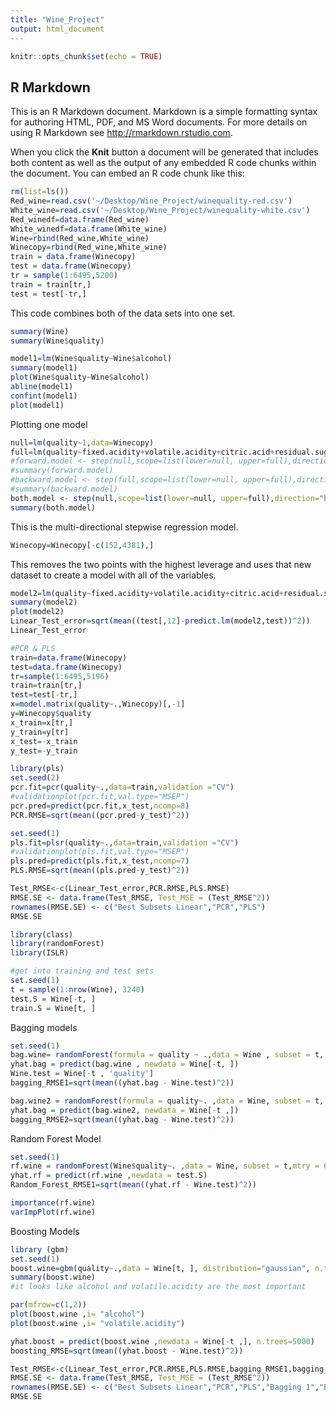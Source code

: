 ```yaml
---
title: "Wine_Project"
output: html_document
---
```


```r
knitr::opts_chunk$set(echo = TRUE)
```

## R Markdown

This is an R Markdown document. Markdown is a simple formatting syntax for authoring HTML, PDF, and MS Word documents. For more details on using R Markdown see <http://rmarkdown.rstudio.com>.

When you click the **Knit** button a document will be generated that includes both content as well as the output of any embedded R code chunks within the document. You can embed an R code chunk like this:

```r
rm(list=ls())
Red_wine=read.csv('~/Desktop/Wine_Project/winequality-red.csv')
White_wine=read.csv('~/Desktop/Wine_Project/winequality-white.csv')
Red_winedf=data.frame(Red_wine)
White_winedf=data.frame(White_wine)
Wine=rbind(Red_wine,White_wine)
Winecopy=rbind(Red_wine,White_wine)
train = data.frame(Winecopy)
test = data.frame(Winecopy)
tr = sample(1:6495,5200)
train = train[tr,]
test = test[-tr,] 
```
This code combines both of the data sets into one set. 
```r
summary(Wine)
summary(Wine$quality)
```

```r
model1=lm(Wine$quality~Wine$alcohol)
summary(model1)
plot(Wine$quality~Wine$alcohol)
abline(model1)
confint(model1)
plot(model1)
```
Plotting one model
```r
null=lm(quality~1,data=Winecopy)
full=lm(quality~fixed.acidity+volatile.acidity+citric.acid+residual.sugar+chlorides+free.sulfur.dioxide+total.sulfur.dioxide+density+pH+sulphates+alcohol+wine.type,data=Winecopy)
#forward.model <- step(null,scope=list(lower=null, upper=full),direction="forward")
#summary(forward.model)
#backward.model <- step(full,scope=list(lower=null, upper=full),direction="backward")
#summary(backward.model)
both.model <- step(null,scope=list(lower=null, upper=full),direction="both",k=log(length(Winecopy)))
summary(both.model)
```
This is the multi-directional stepwise regression model. 
```r
Winecopy=Winecopy[-c(152,4381),]
```
This removes the two points with the highest leverage and uses that new dataset to create a model with all of the variables. 

```r
model2=lm(quality~fixed.acidity+volatile.acidity+citric.acid+residual.sugar+chlorides+free.sulfur.dioxide+total.sulfur.dioxide+density+pH+sulphates+alcohol+wine.type,data=Winecopy)
summary(model2)
plot(model2)
Linear_Test_error=sqrt(mean((test[,12]-predict.lm(model2,test))^2))
Linear_Test_error
```
```r
#PCR & PLS 
train=data.frame(Winecopy)
test=data.frame(Winecopy)
tr=sample(1:6495,5196)
train=train[tr,]
test=test[-tr,]
x=model.matrix(quality~.,Winecopy)[,-1] 
y=Winecopy$quality 
x_train=x[tr,]
y_train=y[tr]
x_test=-x_train
y_test=-y_train

library(pls)
set.seed(2)
pcr.fit=pcr(quality~.,data=train,validation ="CV")
#validationplot(pcr.fit,val.type="MSEP")
pcr.pred=predict(pcr.fit,x_test,ncomp=8) 
PCR.RMSE=sqrt(mean((pcr.pred-y_test)^2))

set.seed(1)
pls.fit=plsr(quality~.,data=train,validation ="CV")
#validationplot(pls.fit,val.type="MSEP")
pls.pred=predict(pls.fit,x_test,ncomp=7) 
PLS.RMSE=sqrt(mean((pls.pred-y_test)^2))
```

```r
Test_RMSE<-c(Linear_Test_error,PCR.RMSE,PLS.RMSE)
RMSE.SE <- data.frame(Test_RMSE, Test_MSE = (Test_RMSE^2))
rownames(RMSE.SE) <- c("Best Subsets Linear","PCR","PLS")
RMSE.SE
```
```r
library(class)
library(randomForest)
library(ISLR)

#get into training and test sets
set.seed(1)
t = sample(1:nrow(Wine), 3240)
test.S = Wine[-t, ]
train.S = Wine[t, ]

```

Bagging models
```r
set.seed(1)
bag.wine= randomForest(formula = quality ~ .,data = Wine , subset = t, mtry = 12,importance = TRUE)
yhat.bag = predict(bag.wine , newdata = Wine[-t, ])
Wine.test = Wine[-t , 'quality']
bagging_RMSE1=sqrt(mean((yhat.bag - Wine.test)^2))
```

```r
bag.wine2 = randomForest(formula = quality~. ,data = Wine, subset = t, mtry = 6, ntree = 25)
yhat.bag = predict(bag.wine2, newdata = Wine[-t ,])
bagging_RMSE2=sqrt(mean((yhat.bag - Wine.test)^2))
```

Random Forest Model
```r
set.seed(1)
rf.wine = randomForest(Wine$quality~. ,data = Wine, subset = t,mtry = 6, importance = TRUE)
yhat.rf = predict(rf.wine ,newdata = test.S)
Random_Forest_RMSE1=sqrt(mean((yhat.rf - Wine.test)^2))
```
```r
importance(rf.wine)
varImpPlot(rf.wine)
```
Boosting Models 
```r
library (gbm)
set.seed(1)
boost.wine=gbm(quality~.,data = Wine[t, ], distribution="gaussian", n.trees=5000, interaction.depth=4)
summary(boost.wine)
#it looks like alcohol and volatile.acidity are the most important
```
```r
par(mfrow=c(1,2))
plot(boost.wine ,i= "alcohol")
plot(boost.wine ,i= "volatile.acidity")
```


```r
yhat.boost = predict(boost.wine ,newdata = Wine[-t ,], n.trees=5000)
boosting_RMSE=sqrt(mean((yhat.boost - Wine.test)^2))
```

```r
Test_RMSE<-c(Linear_Test_error,PCR.RMSE,PLS.RMSE,bagging_RMSE1,bagging_RMSE2,Random_Forest_RMSE1,boosting_RMSE)
RMSE.SE <- data.frame(Test_RMSE, Test_MSE = (Test_RMSE^2))
rownames(RMSE.SE) <- c("Best Subsets Linear","PCR","PLS","Bagging 1","Bagging 2","Random Forest 1","Boosting")
RMSE.SE
```
